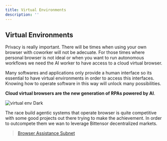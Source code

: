 ```yaml
---
title: Virtual Environments
description: ''
---
```


## Virtual Environments

Privacy is really important. There will be times when using your own browser with coworker will not be adecuate. For those times where personal browser is not ideal or when you want to run autonomous workflows we need the AI worker to have access to a cloud virtual browser. 

Many softwares and applications only provide a human interface so its essential to have virtual environments in order to access this interfaces. Knowing how to operate software in this way will unlock many possibilities.

**Cloud virtual browsers are the new generation of RPAs powered by AI**.

<img
  className="hidden dark:block"
  src="/images/product-virtual-env.jpeg"
  alt="virtual env Dark"
/>

The race build agentic systems that operate browser is quite competitive with some good projects out there trying to make the achievement. In order to outcompete them we wan to leverage Bittensor decentralized markets. 

>[Browser Assistance Subnet]()
